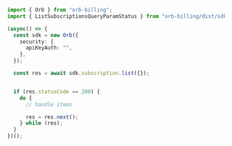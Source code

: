 ```typescript List.ts
import { Orb } from "orb-billing";
import { ListSubscriptionsQueryParamStatus } from "orb-billing/dist/sdk/models/operations";

(async() => {
  const sdk = new Orb({
    security: {
      apiKeyAuth: "",
    },
  });

  const res = await sdk.subscription.list({});


  if (res.statusCode == 200) {
    do {
      // handle items

      res = res.next();
    } while (res);
  }
})();
```
